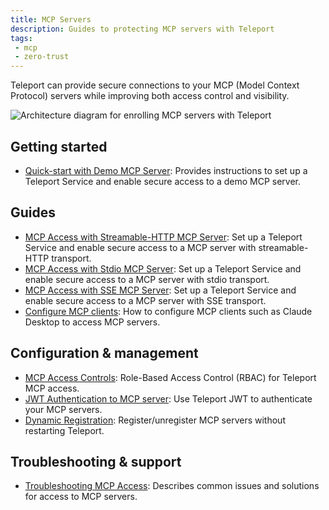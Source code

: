```yaml
---
title: MCP Servers
description: Guides to protecting MCP servers with Teleport
tags:
 - mcp
 - zero-trust
---
```


Teleport can provide secure connections to your MCP (Model Context Protocol)
servers while improving both access control and visibility.

![Architecture diagram for enrolling MCP servers with Teleport](../../../img/mcp-access/architecture.svg)


## Getting started
- [Quick-start with Demo MCP Server](./getting-started.mdx): Provides instructions to set up a Teleport Service and enable secure access to a demo MCP server.

## Guides
- [MCP Access with Streamable-HTTP MCP Server](./streamable-http.mdx): Set up a Teleport Service and enable secure access to a MCP server with streamable-HTTP transport.
- [MCP Access with Stdio MCP Server](./stdio.mdx): Set up a Teleport Service and enable secure access to a MCP server with stdio transport.
- [MCP Access with SSE MCP Server](./sse.mdx): Set up a Teleport Service and enable secure access to a MCP server with SSE transport.
- [Configure MCP clients](../../connect-your-client/model-context-protocol/mcp-access.mdx): How to configure MCP clients such as Claude Desktop to access MCP servers.

## Configuration & management
- [MCP Access Controls](./rbac.mdx): Role-Based Access Control (RBAC) for Teleport MCP access.
- [JWT Authentication to MCP server](./jwt.mdx): Use Teleport JWT to authenticate your MCP servers.
- [Dynamic Registration](./dynamic-registration.mdx): Register/unregister MCP servers without restarting Teleport.

## Troubleshooting & support
- [Troubleshooting MCP Access](./troubleshooting.mdx): Describes common issues and solutions for access to MCP servers.
